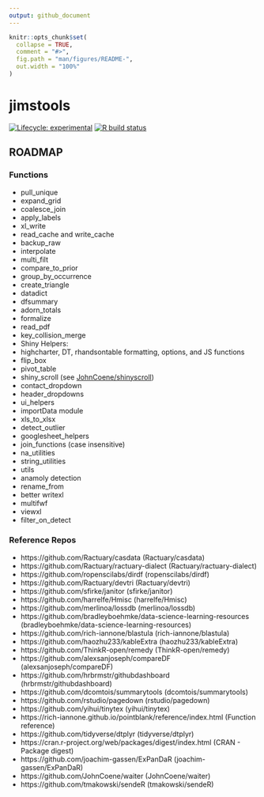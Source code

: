 ```yaml
---
output: github_document
---
```


<!-- README.md is generated from README.Rmd. Please edit that file -->

```r
knitr::opts_chunk$set(
  collapse = TRUE,
  comment = "#>",
  fig.path = "man/figures/README-",
  out.width = "100%"
)
```

# jimstools

<!-- badges: start -->
[![Lifecycle: experimental](https://img.shields.io/badge/lifecycle-experimental-orange.svg)](https://www.tidyverse.org/lifecycle/#experimental)
[![R build status](https://github.com/jimbrig/jimstools/workflows/R-CMD-check/badge.svg)](https://github.com/jimbrig/jimstools/actions)
<!-- badges: end -->

## ROADMAP

### Functions

+ pull_unique
+ expand_grid
+ coalesce_join
+ apply_labels
+ xl_write
+ read_cache and write_cache
+ backup_raw
+ interpolate
+ multi_filt
+ compare_to_prior
+ group_by_occurrence
+ create_triangle
+ datadict
+ dfsummary
+ adorn_totals
+ formalize
+ read_pdf
+ key_collision_merge
+ Shiny Helpers:
+ highcharter, DT, rhandsontable formatting, options, and JS functions
+ flip_box
+ pivot_table
+ shiny_scroll (see [JohnCoene/shinyscroll](https://github.com/JohnCoene/shinyscroll))
+ contact_dropdown
+ header_dropdowns
+ ui_helpers
+ importData module
+ xls_to_xlsx
+ detect_outlier
+ googlesheet_helpers
+ join_functions (case insensitive)
+ na_utilities
+ string_utilities
+ utils
+ anamoly detection
+ rename_from
+ better writexl
+ multifwf
+ viewxl
+ filter_on_detect


### Reference Repos

+ https://github.com/Ractuary/casdata (Ractuary/casdata)
+ https://github.com/Ractuary/ractuary-dialect (Ractuary/ractuary-dialect)
+ https://github.com/ropenscilabs/dirdf (ropenscilabs/dirdf)
+ https://github.com/Ractuary/devtri (Ractuary/devtri)
+ https://github.com/sfirke/janitor (sfirke/janitor)
+ https://github.com/harrelfe/Hmisc (harrelfe/Hmisc)
+ https://github.com/merlinoa/lossdb (merlinoa/lossdb)
+ https://github.com/bradleyboehmke/data-science-learning-resources (bradleyboehmke/data-science-learning-resources)
+ https://github.com/rich-iannone/blastula (rich-iannone/blastula)
+ https://github.com/haozhu233/kableExtra (haozhu233/kableExtra)
+ https://github.com/ThinkR-open/remedy (ThinkR-open/remedy)
+ https://github.com/alexsanjoseph/compareDF (alexsanjoseph/compareDF)
+ https://github.com/hrbrmstr/githubdashboard (hrbrmstr/githubdashboard)
+ https://github.com/dcomtois/summarytools (dcomtois/summarytools)
+ https://github.com/rstudio/pagedown (rstudio/pagedown)
+ https://github.com/yihui/tinytex (yihui/tinytex)
+ https://rich-iannone.github.io/pointblank/reference/index.html (Function reference)
+ https://github.com/tidyverse/dtplyr (tidyverse/dtplyr)
+ https://cran.r-project.org/web/packages/digest/index.html (CRAN - Package digest)
+ https://github.com/joachim-gassen/ExPanDaR (joachim-gassen/ExPanDaR)
+ https://github.com/JohnCoene/waiter (JohnCoene/waiter)
+ https://github.com/tmakowski/sendeR (tmakowski/sendeR)
